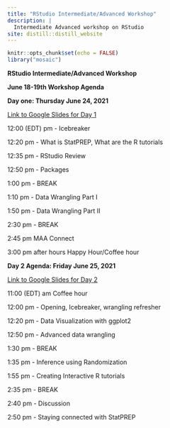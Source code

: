 ```yaml
---
title: "RStudio Intermediate/Advanced Workshop"
description: |
  Intermediate Advanced workshop on RStudio
site: distill::distill_website
---
```


```r
knitr::opts_chunk$set(echo = FALSE)
library("mosaic")
```


**RStudio Intermediate/Advanced Workshop**

**June 18-19th  Workshop Agenda **

**Day one: Thursday June 24, 2021**

[Link to Google Slides for Day 1](https://docs.google.com/presentation/d/1nNMSZUnhMmSvrOcB0c7l9HFCIUKZWP0pO8rcu_pnf2k/edit?usp=sharing)

12:00 (EDT) pm - Icebreaker

12:20 pm - What is StatPREP, What are the R tutorials

12:35 pm - RStudio Review 

12:50 pm - Packages

1:00 pm - BREAK

1:10 pm - Data Wrangling Part I 

1:50 pm - Data Wrangling Part II

2:30 pm - BREAK

2:45 pm MAA Connect

3:00 pm after hours Happy Hour/Coffee hour

**Day 2 Agenda:  Friday June 25, 2021**

[Link to Google Slides for Day 2](https://docs.google.com/presentation/d/16b5GHcEf0yth9gTiFlUcJiF_REDeQdbcMFX1DWgLN6Y/edit?usp=sharing)

11:00 (EDT) am  Coffee hour

12:00 pm - Opening, Icebreaker, wrangling refresher

12:20 pm -  Data Visualization with ggplot2 

12:50 pm  - Advanced data wrangling 

1:30 pm - BREAK

1:35 pm - Inference using Randomization

1:55 pm - Creating Interactive R tutorials

2:35 pm - BREAK

2:40 pm - Discussion 

2:50 pm -  Staying connected with StatPREP


